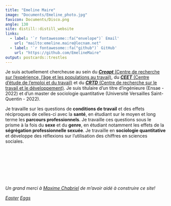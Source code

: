 ```yaml
---
title: "Emeline Maire"
image: "Documents/Emeline_photo.jpg"
favicon: Documents/Disco.png
angle: 130
site: distill::distill_website
links:
  - label: '`r fontawesome::fa("envelope")` Email'
    url: "mailto:emeline.maire@lecnam.net"
  - label: '`r fontawesome::fa("github")` GitHub'
    url: "https://github.com/EmelineMaire"
output: postcards::trestles
---
```


Je suis actuellement chercheuse au sein du [***Creapt*** (Centre de recherche sur l'expérience, l'âge et les populations au travail)](https://ceet.cnam.fr/partenariats/gis-creapt/), du [***CEET*** (Centre d'étude de l'emploi et du travail)](https://ceet.cnam.fr/le-ceet/) et du [***CRTD*** (Centre de recherche sur le travail et le développement)](https://crtd.cnam.fr/equipes/ergonomie/). Je suis titulaire d'un titre d'ingénieure (Ensae - 2022) et d'un master de sociologie quantitative (Université Versailles Saint-Quentin - 2022). 

Je travaille sur les questions de **conditions de travail** et des effets réciproques de celles-ci avec la **santé**, en étudiant sur le moyen et long terme les **parcours professionnels**. Je travaille ces questions sous le prisme à la fois du **sexe** et du **genre**, en étudiant notamment les effets de la **ségrégation professionnelle sexuée**. Je travaille en **sociologie quantitative** et développe des réflexions sur l'utilisation des chiffres en sciences sociales. 



<br>
<br>
<br>
<br>
<br>
<br>

_Un grand merci à [Maxime Chabriel](https://maximechabriel.github.io/) de m'avoir aidé à construire ce site!_

_[E](https://jeanneastier.github.io/)[a](https://sites.google.com/view/mathis-sansu)[s](https://maximechabriel.github.io/)[t](https://scholar.google.com/citations?user=Ac0bSRwAAAAJ&hl=fr)[e](https://www.centre-cired.fr/gabriele-dabbaghian/)[r](https://dauphine.psl.eu/en/research/resume-database/chaney-antoine) [E](https://www.tylervigen.com/spurious-correlations)[g](https://lise-cnrs.cnam.fr/le-laboratoire/les-membres-du-lise/valerya-viera-giraldo-lise-ceet--1025012.kjsp)[g](https://ceet.cnam.fr/le-ceet/chercheur-euse-s/mathea-boudinet-1521034.kjsp)[s](https://www.researchgate.net/profile/Pastre-Paule)_
